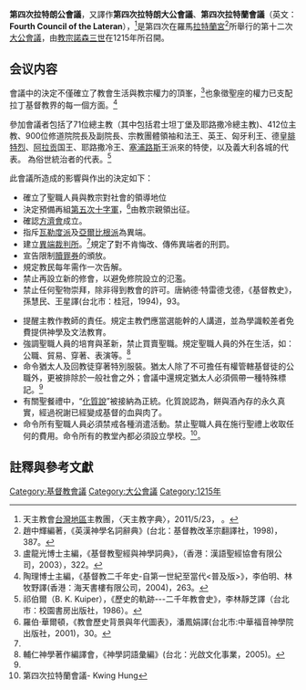 {{NoteTA
|G1=Popes
}}
{{大公會議}}
'''第四次拉特朗公會議'''，又譯作'''第四次拉特朗大公會議'''、'''第四次拉特蘭會議'''（英文：'''Fourth Council of the Lateran'''），<ref>天主教會[[台灣地區|台灣地區]]主教團，〈天主教字典〉，2011/5/23，{{cite web |url=http://www.catholic.org.tw/katalina/ycw/BLESSING/dict/L.htm |title=存档副本 |accessdate=2010-07-04 |deadurl=yes |archiveurl=https://web.archive.org/web/20101101214723/http://www.catholic.org.tw/katalina/ycw/BLESSING/dict/L.htm |archivedate=2010-11-01 }} 。</ref>是第四次在羅馬[[拉特蘭宮|拉特蘭宮]]<ref>趙中輝編著，《英漢神學名詞辭典》(台北：基督教改革宗翻譯社，1998)，387。</ref>所舉行的第十二次[[大公會議|大公會議]]，由[[教宗諾森三世|教宗諾森三世]]在1215年所召開。

==会议内容==
會議中的決定不僅確立了教會生活與教宗權力的頂峯，<ref>盧龍光博士主編，《基督教聖經與神學詞典》，（香港：漢語聖經協會有限公司，2003），322。</ref>也象徵聖座的權力已支配拉丁基督教界的每一個方面。<ref name=ref02>陶理博士主編，《基督教二千年史-自第一世紀至當代<普及版>》，李伯明、林牧野譯(香港：海天書樓有限公司，2004)，263。</ref>

參加會議者包括了71位總主教（其中包括君士坦丁堡及耶路撒冷總主教)、412位主教、900位修道院院長及副院長、宗教團體領袖和法王、英王、匈牙利王、德皇[[腓特烈二世_(神圣罗马帝国)|腓特烈]]、[[阿拉贡王国|阿拉贡]]国王、耶路撒冷王、[[塞浦路斯王国|塞浦路斯]]王派來的特使，以及義大利各城的代表。 為俗世統治者的代表。<ref>祁伯爾（B. K. Kuiper），《歷史的軌跡---二千年教會史》，李林靜芝譯（台北市：校園書房出版社，1986）。</ref>

此會議所造成的影響與作出的決定如下：
*確立了聖職人員與教宗對社會的領導地位
*決定預備再組[[第五次十字军东征|第五次十字軍]]，<ref name=ref01>羅伯·華爾頓，《教會歷史背景與年代圖表》，潘鳳娟譯(台北市:中華福音神學院出版社，2001)，30。</ref>由教宗親領出征。
*確認[[方濟會|方濟會]]成立。
*指斥[[瓦勒度派|瓦勒度派]]及[[亞爾比根派|亞爾比根派]]為異端。
*建立[[異端裁判所|異端裁判所]]。<ref name=ref01/>規定了對不肯悔改、傳佈異端者的刑罰。
*宣告限制[[贖罪券|贖罪券]]的頒放。
*規定教民每年需作一次告解。
*禁止再設立新的修會，以避免修院設立的氾濫。
*禁止任何聖物崇拜，除非得到教會的許可。<ref>唐納德·特雷德戈德，《基督教史》，孫慧民、王星譯(台北市：桂冠，1994)，93。
</ref>
*提醒主教作教師的責任。規定主教們應當選能幹的人講道，並為學識較差者免費提供神學及文法教育。
*強調聖職人員的培育與革新，禁止買賣聖職。規定聖職人員的外在生活，如：公職、貿易、穿著、表演等。<ref>輔仁神學著作編譯會，《神學詞語彙編》(台北：光啟文化事業，2005)。</ref>
*命令猶太人及回教徒穿著特別服裝。猶太人除了不可擔任有權管轄基督徒的公職外，更被排除於一般社會之外；會議中還規定猶太人必須佩帶一種特殊標記。<ref name=ref02/>
*有關聖餐禮中，“[[化質說|化質說]]”被接納為正統。化質說認為，餅與酒內存的永久真實，經過祝謝已經變成基督的血與肉了。
*命令所有聖職人員必須禁戒各種消遣活動。禁止聖職人員在施行聖禮上收取任何的費用。命令所有的教堂內都必須設立學校。<ref>第四次拉特蘭會議- Kwing Hung</ref>。

==註釋與參考文獻==
{{reflist}}

{{基督教大公會議}}
{{天主教会史}}
{{Authority control}}

[[Category:基督教會議|Category:基督教會議]]
[[Category:大公會議|Category:大公會議]]
[[Category:1215年|Category:1215年]]